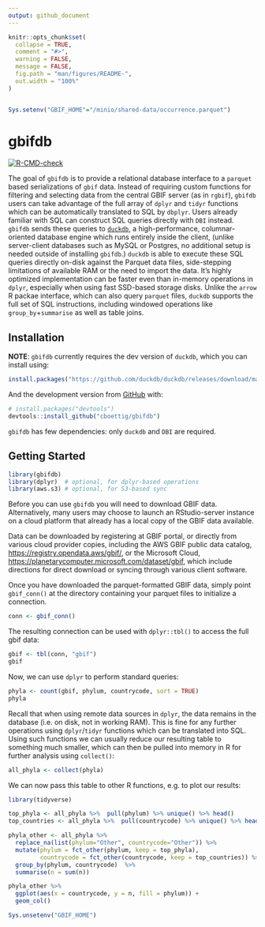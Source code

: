 ```yaml
---
output: github_document
---
```


<!-- README.md is generated from README.Rmd. Please edit that file -->

```r
knitr::opts_chunk$set(
  collapse = TRUE,
  comment = "#>",
  warning = FALSE,
  message = FALSE,
  fig.path = "man/figures/README-",
  out.width = "100%"
)


Sys.setenv("GBIF_HOME"="/minio/shared-data/occurrence.parquet")

```

# gbifdb

<!-- badges: start -->
[![R-CMD-check](https://github.com/cboettig/gbifdb/workflows/R-CMD-check/badge.svg)](https://github.com/cboettig/gbifdb/actions)
<!-- badges: end -->

The goal of `gbifdb` is to provide a relational database interface to a `parquet` based serializations of `gbif` data. 
Instead of requiring custom functions for filtering and selecting data from the central GBIF server (as in `rgbif`), `gbifdb` users can take advantage of the full array of `dplyr` and `tidyr` functions which can be automatically translated to SQL by `dbplyr`.
Users already familiar with SQL can construct SQL queries directly with `DBI` instead. 
`gbifdb` sends these queries to [`duckdb`](https://duckdb.org), a high-performance, columnar-oriented database engine which runs entirely inside the client,
(unlike server-client databases such as MySQL or Postgres, no additional setup is needed outside of installing `gbifdb`.)
`duckdb` is able to execute these SQL queries directly on-disk against the Parquet data files, side-stepping limitations of available RAM or the need to import the data. 
It's highly optimized implementation can be faster even than in-memory operations in `dplyr`, especially when using fast SSD-based storage disks.
Unlike the `arrow` R packae interface, which can also query `parquet` files, `duckdb` supports the full set of SQL instructions, including windowed operations like `group_by`+`summarise` as well as table joins.


## Installation

**NOTE**: `gbifdb` currently requires the dev version of `duckdb`, which you can install using:

```r
install.packages("https://github.com/duckdb/duckdb/releases/download/master-builds/duckdb_r_src.tar.gz", repos = NULL)
```

<!--

You can install the released version of `gbifdb` from [CRAN](https://CRAN.R-project.org) with:

``` r
install.packages("gbifdb")
```

-->

And the development version from [GitHub](https://github.com/) with:

``` r
# install.packages("devtools")
devtools::install_github("cboettig/gbifdb")
```

`gbifdb` has few dependencies: only `duckdb` and `DBI` are required.  

## Getting Started

```r
library(gbifdb)
library(dplyr)  # optional, for dplyr-based operations
library(aws.s3) # optional, for S3-based sync
```

Before you can use `gbifdb` you will need to download GBIF data.
Alternatively, many users may choose to launch an RStudio-server instance on a cloud platform that already has a local copy of the GBIF data available. 

Data can be downloaded by registering at GBIF portal, or directly from various cloud provider copies, including the AWS GBIF public data catalog,
<https://registry.opendata.aws/gbif/>, or the Microsoft Cloud,
<https://planetarycomputer.microsoft.com/dataset/gbif>,
which include directions for direct download or syncing through various client software.



Once you have downloaded the parquet-formatted GBIF data, 
simply point `gbif_conn()` at the directory containing your parquet files to initialize a connection.

```r
conn <- gbif_conn()
```


The resulting connection can be used with `dplyr::tbl()` to access the full gbif data:

```r
gbif <- tbl(conn, "gbif")
gbif
```

Now, we can use `dplyr` to perform standard queries:

```r
phyla <- count(gbif, phylum, countrycode, sort = TRUE)
phyla
```

Recall that when using remote data sources in `dplyr`, the data remains in the database (i.e. on disk, not in working RAM).  This is fine for any further operations using `dplyr`/`tidyr` functions which can be translated into SQL.  Using such functions we can usually reduce our resulting table to something much smaller, which can then be pulled into memory in R for further analysis using `collect()`:

```r
all_phyla <- collect(phyla)
```

We can now pass this table to other R functions, e.g. to plot our results:

```r
library(tidyverse)

top_phyla <- all_phyla %>%  pull(phylum) %>% unique() %>% head()
top_countries <- all_phyla %>%  pull(countrycode) %>% unique() %>% head()

phyla_other <- all_phyla %>% 
  replace_na(list(phylum="Other", countrycode="Other")) %>%
  mutate(phylum = fct_other(phylum, keep = top_phyla),
         countrycode = fct_other(countrycode, keep = top_countries)) %>%
  group_by(phylum, countrycode)  %>% 
  summarise(n = sum(n))

phyla_other %>% 
  ggplot(aes(x = countrycode, y = n, fill = phylum)) + 
  geom_col()
```



```r
Sys.unsetenv("GBIF_HOME")
```


